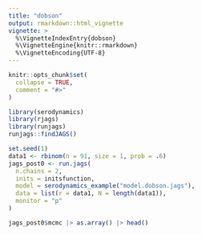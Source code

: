 ```yaml
---
title: "dobson"
output: rmarkdown::html_vignette
vignette: >
  %\VignetteIndexEntry{dobson}
  %\VignetteEngine{knitr::rmarkdown}
  %\VignetteEncoding{UTF-8}
---
```

  
```r
knitr::opts_chunk$set(
  collapse = TRUE,
  comment = "#>"
)
```

```r
library(serodynamics)
library(rjags)
library(runjags)
runjags::findJAGS()
```

```r

set.seed(1)
data1 <- rbinom(n = 91, size = 1, prob = .6)
jags_post0 <- run.jags(
  n.chains = 2,
  inits = initsfunction,
  model = serodynamics_example("model.dobson.jags"),
  data = list(r = data1, N = length(data1)),
  monitor = "p"
)
```

```R
jags_post0$mcmc |> as.array() |> head()
```
